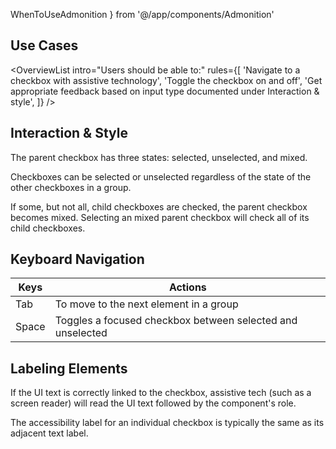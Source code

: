 ---
---

  WhenToUseAdmonition
} from '@/app/components/Admonition'

## Use Cases

<OverviewList intro="Users should be able to:" rules={[
  'Navigate to a checkbox with assistive technology',
  'Toggle the checkbox on and off',
  'Get appropriate feedback based on input type documented under Interaction & style',
]} />

## Interaction & Style

The parent checkbox has three states: selected, unselected, and mixed.

Checkboxes can be selected or unselected regardless of the state of the other checkboxes in a group.

If some, but not all, child checkboxes are checked, the parent checkbox becomes mixed. Selecting an mixed parent checkbox will check all of its child checkboxes.

## Keyboard Navigation

| Keys     | Actions                                                         |
| -------- | --------------------------------------------------------------- |
| Tab      | To move to the next element in a group       |
| Space    | Toggles a focused checkbox between selected and unselected    |

## Labeling Elements

If the UI text is correctly linked to the checkbox, assistive tech (such as a screen reader) will read the UI text followed by the component's role.

The accessibility label for an individual checkbox is typically the same as its adjacent text label.